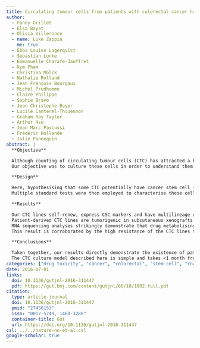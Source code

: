 ```yaml
---
title: Circulating tumour cells from patients with colorectal cancer have cancer stem cell hallmarks in ex vivo culture
author:
  - Fanny Grillet
  - Elsa Bayet
  - Olivia Villeronce
  - name: Luke Zappia
    me: true
  - Ebba Louise Lagerqvist
  - Sebastian Lunke
  - Emmanuelle Charafe-Jauffret
  - Kym Pham
  - Christina Molck
  - Nathalie Rolland
  - Jean François Bourgaux
  - Michel Prudhomme
  - Claire Philippe
  - Sophie Bravo
  - Jean Christophe Boyer
  - Lucile Canterel-Thouennon
  - Graham Roy Taylor
  - Arthur Hsu
  - Jean Marc Pascussi
  - Frédéric Hollande
  - Julie Pannequin
abstract: |
  **Objective**

  Although counting of circulating tumour cells (CTC) has attracted a broad interest as potential markers of tumour progression and treatment response, the lack of functional characterisation of these cells had become a bottleneck in taking these observations to the clinic.
  Our objective was to culture these cells in order to understand them and exploit their therapeutic potential to the full.

  **Design**

  Here, hypothesising that some CTC potentially have cancer stem cell (CSC) phenotype, we generated several CTC lines from the blood of patients with advanced metastatic colorectal cancer (CRC) based on their self-renewal abilities.
  Multiple standard tests were then employed to characterise these cells.

  **Results**

  Our CTC lines self-renew, express CSC markers and have multilineage differentiation ability, both in vitro and in vivo.
  Patient-derived CTC lines are tumorigenic in subcutaneous xenografts and are also able to colonise the liver after intrasplenic injection.
  RNA sequencing analyses strikingly demonstrate that drug metabolising pathways represent the most upregulated feature among CTC lines in comparison with primary CRC cells grown under similar conditions.
  This result is corroborated by the high resistance of the CTC lines to conventional cytotoxic compounds.

  **Conclusions**

  Taken together, our results directly demonstrate the existence of patient-derived colorectal CTCs that bear all the functional attributes of CSCs.
  The CTC culture model described here is simple and takes <1 month from blood collection to drug testing, therefore, routine clinical application could facilitate access to personalised medicine.
categories: ["drug toxicity", "cancer", "colorectal", "stem cell", "rna-seq"]
date: 2016-07-01
links:
  doi: 10.1136/gutjnl-2016-311447
  pdf: https://gut.bmj.com/content/gutjnl/66/10/1802.full.pdf
citation:
  type: article-journal
  doi: 10.1136/gutjnl-2016-311447
  pmid: "27456153"
  issn: "0017-5749, 1468-3288"
  container-title: Gut
  url: https://doi.org/10.1136/gutjnl-2016-311447
csl: ../../nature-no-et-al.csl
google-scholar: true
---
```

